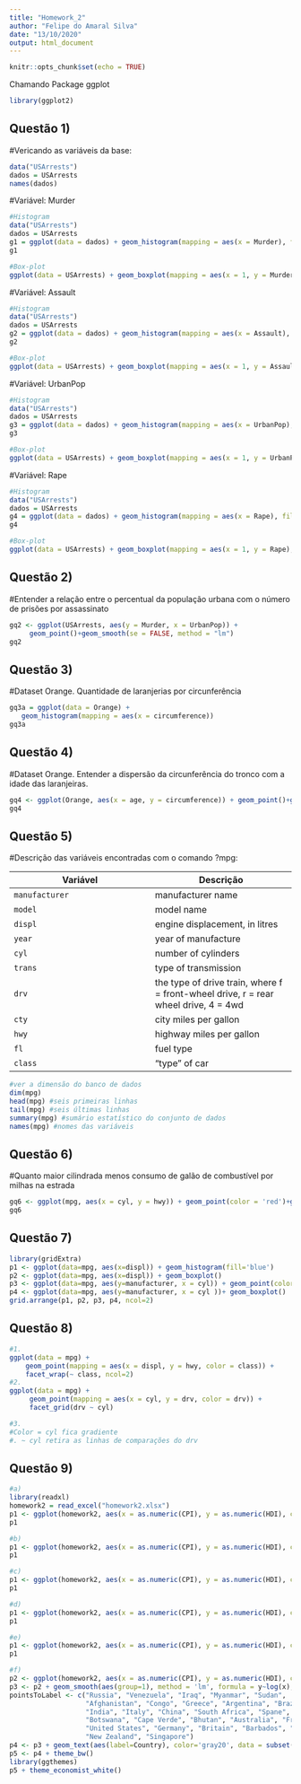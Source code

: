 ```yaml
---
title: "Homework_2"
author: "Felipe do Amaral Silva"
date: "13/10/2020"
output: html_document
---
```


```r
knitr::opts_chunk$set(echo = TRUE)
```

Chamando Package ggplot
```R
library(ggplot2)
```
## Questão 1)
#Vericando as variáveis da base:
```R
data("USArrests")
dados = USArrests
names(dados)
```

#Variável: Murder
```R
#Histogram
data("USArrests")
dados = USArrests
g1 = ggplot(data = dados) + geom_histogram(mapping = aes(x = Murder), fill = "pink")
g1
```
```R
#Box-plot
ggplot(data = USArrests) + geom_boxplot(mapping = aes(x = 1, y = Murder), fill = 'pink')
```


#Variável: Assault
```R
#Histogram
data("USArrests")
dados = USArrests
g2 = ggplot(data = dados) + geom_histogram(mapping = aes(x = Assault), fill = "blue")
g2
```
```R
#Box-plot
ggplot(data = USArrests) + geom_boxplot(mapping = aes(x = 1, y = Assault), fill = 'blue')
```

#Variável: UrbanPop
```R
#Histogram
data("USArrests")
dados = USArrests
g3 = ggplot(data = dados) + geom_histogram(mapping = aes(x = UrbanPop), fill = "red")
g3
```
```R
#Box-plot
ggplot(data = USArrests) + geom_boxplot(mapping = aes(x = 1, y = UrbanPop), fill = 'red')
```

#Variável: Rape
```R
#Histogram
data("USArrests")
dados = USArrests
g4 = ggplot(data = dados) + geom_histogram(mapping = aes(x = Rape), fill = "black")
g4
```
```R
#Box-plot
ggplot(data = USArrests) + geom_boxplot(mapping = aes(x = 1, y = Rape), fill = 'pink')
```

## Questão 2)
#Entender a relação entre o percentual da população urbana com o número de prisões por assassinato
```R
gq2 <- ggplot(USArrests, aes(y = Murder, x = UrbanPop)) +
     geom_point()+geom_smooth(se = FALSE, method = "lm")
gq2
```

## Questão 3)
#Dataset Orange. Quantidade de laranjerias por circunferência
```R
gq3a = ggplot(data = Orange) +
   geom_histogram(mapping = aes(x = circumference))
gq3a
```

## Questão 4)
#Dataset Orange. Entender a dispersão da circunferência do tronco com a idade das laranjeiras.
```R
gq4 <- ggplot(Orange, aes(x = age, y = circumference)) + geom_point()+geom_smooth(se = FALSE, method = "lm")
gq4
```

## Questão 5)
#Descrição das variáveis encontradas com o comando ?mpg:

Variável | Descrição
---------| ---------
`manufacturer` | manufacturer name
`model` | model name
`displ` | engine displacement, in litres
`year` | year of manufacture
`cyl` | number of cylinders
`trans` | type of transmission
`drv` | the type of drive train, where f = front-wheel drive, r = rear wheel drive, 4 = 4wd
`cty` | city miles per gallon
`hwy` | highway miles per gallon
`fl` | fuel type
`class` | "type" of car

```R
#ver a dimensão do banco de dados
dim(mpg)
head(mpg) #seis primeiras linhas
tail(mpg) #seis últimas linhas
summary(mpg) #sumário estatístico do conjunto de dados
names(mpg) #nomes das variáveis
```

## Questão 6)
#Quanto maior cilindrada menos consumo de galão de combustível por milhas na estrada
```R
gq6 <- ggplot(mpg, aes(x = cyl, y = hwy)) + geom_point(color = 'red')+geom_smooth( method = "lm")
gq6
```

## Questão 7)
```R
library(gridExtra)
p1 <- ggplot(data=mpg, aes(x=displ)) + geom_histogram(fill='blue')
p2 <- ggplot(data=mpg, aes(x=displ)) + geom_boxplot() 
p3 <- ggplot(data=mpg, aes(y=manufacturer, x = cyl)) + geom_point(color="red")
p4 <- ggplot(data=mpg, aes(y=manufacturer, x = cyl ))+ geom_boxplot()
grid.arrange(p1, p2, p3, p4, ncol=2)
```

## Questão 8)
```R
#1.
ggplot(data = mpg) + 
    geom_point(mapping = aes(x = displ, y = hwy, color = class)) + 
    facet_wrap(~ class, ncol=2)
#2.
ggplot(data = mpg) + 
     geom_point(mapping = aes(x = cyl, y = drv, color = drv)) + 
     facet_grid(drv ~ cyl)

#3.
#Color = cyl fica gradiente
#. ~ cyl retira as linhas de comparações do drv
```

## Questão 9)
```R
#a)
library(readxl)
homework2 = read_excel("homework2.xlsx")
p1 <- ggplot(homework2, aes(x = as.numeric(CPI), y = as.numeric(HDI), color = "Red")) + geom_point()
p1

#b)
p1 <- ggplot(homework2, aes(x = as.numeric(CPI), y = as.numeric(HDI), color = Region)) + geom_point()
p1

#c)
p1 <- ggplot(homework2, aes(x = as.numeric(CPI), y = as.numeric(HDI), color = Region)) + geom_point(size=3)
p1

#d)
p1 <- ggplot(homework2, aes(x = as.numeric(CPI), y = as.numeric(HDI), color = Region)) + geom_point(aes(size=as.numeric(HDI)))
p1

#e)
p1 <- ggplot(homework2, aes(x = as.numeric(CPI), y = as.numeric(HDI), color = Region)) + geom_point(aes(size=as.numeric(HDI))) + labs(x = 'Corruption Perceptions Index, 2011(10=least corrupt)', y = 'Human Development Index, 2011 (1=best)', title = 'Corruption and human development')
p1

#f)
p2 <- ggplot(homework2, aes(x = as.numeric(CPI), y = as.numeric(HDI), color = Region)) + geom_point(shape = 1, size=3, stroke = 1.2) + labs(x = 'Corruption Perceptions Index, 2011(10=least corrupt)', y = 'Human Development Index, 2011 (1=best)', title = 'Corruption and human development')
p3 <- p2 + geom_smooth(aes(group=1), method = 'lm', formula = y~log(x), se = FALSE, color= 'red')
pointsToLabel <- c("Russia", "Venezuela", "Iraq", "Myanmar", "Sudan",
                   "Afghanistan", "Congo", "Greece", "Argentina", "Brazil",
                   "India", "Italy", "China", "South Africa", "Spane",
                   "Botswana", "Cape Verde", "Bhutan", "Australia", "France",
                   "United States", "Germany", "Britain", "Barbados", "Norway", "Japan",
                   "New Zealand", "Singapore")
p4 <- p3 + geom_text(aes(label=Country), color='gray20', data = subset(homework2, Country %in% pointsToLabel),check_overlap = TRUE)
p5 <- p4 + theme_bw()
library(ggthemes)
p5 + theme_economist_white()
```
